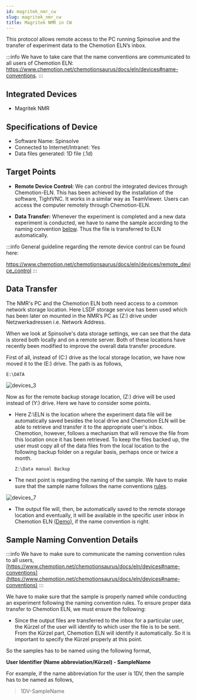 ```yaml
---
id: magritek_nmr_cw
slug: magritek_nmr_cw
title: Magritek NMR in CW
---
```


This protocol allows remote access to the PC running Spinsolve and the transfer of experiment data to the Chemotion ELN’s inbox.

:::info
We have to take care that the name conventions are communicated to all users of Chemotion ELN:
https://www.chemotion.net/chemotionsaurus/docs/eln/devices#name-conventions.
:::

## Integrated Devices
- Magritek NMR

## Specifications of Device
- Software Name: Spinsolve
- Connected to Internet/Intranet: Yes
- Data files generated: 1D file (.1d)

## Target Points

 - **Remote Device Control:** We can control the integrated devices through Chemotion-ELN. This has been achieved
 by the installation of the software, TightVNC. It works in a similar way as TeamViewer. Users can access the computer remotely through Chemotion-ELN.

  - **Data Transfer:** Whenever the experiment is completed and a new data experiment is conducted, we have to name the sample according to the naming convention [below](/docs/devices/magritek_nmr_cw#sample-naming-convention-details). Thus the file is transferred to ELN automatically.

:::info
General guideline regarding the remote device control can be found here:

https://www.chemotion.net/chemotionsaurus/docs/eln/devices/remote_device_control
:::

## Data Transfer

The NMR's PC and the Chemotion ELN both need access to a common network storage location. Here LSDF storage service has been used which has been later on mounted in the NMR’s PC as (Z:) drive under Netzwerkadressen i.e. Network Address.

When we look at Spinsolve's data storage settings, we can see that the data is stored both locally and on a remote server. Both of these locations have recently been modified to improve the overall data transfer procedure.

First of all, instead of (C:) drive as the local storage location, we have now moved it to the  (E:) drive. The path is as follows,

```
E:\DATA
```

![devices_3](/img/devices_3.png)

Now as for the remote backup storage location, (Z:) drive will be used instead of (Y:) drive. Here we have to consider some points.

- Here Z:\ELN is the location where the experiment data file will be automatically saved besides the local drive and  Chemotion ELN will be able to retrieve and transfer it to the appropriate user's inbox. Chemotion, however, follows a mechanism that will remove the file from this location once it has been retrieved. To keep the files backed up, the user must copy all of the data files from the local location to the following backup folder on a regular basis, perhaps once or twice a month.
  ```
  Z:\Data manual Backup
  ```

- The next point is regarding the naming of the sample. We have to make sure that the sample name follows the name conventions [rules](/docs/devices/magritek_nmr_cw#sample-naming-convention-details).

![devices_7](/img/devices_7.png)

- The output file will, then, be automatically saved to the remote storage location and eventually, it will be available in the specific user inbox in Chemotion ELN [(Demo)](https://www.awesomescreenshot.com/video/8282250?key=33d387cb0a14e86e65dff8a9cb393b92), if the name convention is right.


## Sample Naming Convention Details

:::info
We have to make sure to communicate the naming convention rules to all users, [https://www.chemotion.net/chemotionsaurus/docs/eln/devices#name-conventions](https://www.chemotion.net/chemotionsaurus/docs/eln/devices#name-conventions)
:::

We have to make sure that the sample is properly named while conducting an experiment following the naming convention rules. To ensure proper data transfer to Chemotion ELN, we must ensure the following:

- Since the output files are transferred to the inbox for a particular user, the Kürzel of the user will identify to which user the file is to be sent. From the Kürzel part, Chemotion ELN will identify it automatically. So it is important to specify the Kürzel properly at this point.

So the samples has to be named using the following format,

**User Identifier (Name abbreviation/Kürzel) - SampleName**

For example, if the name abbreviation for the user is 1DV, then the sample has to be named as follows,

> 1DV-SampleName
